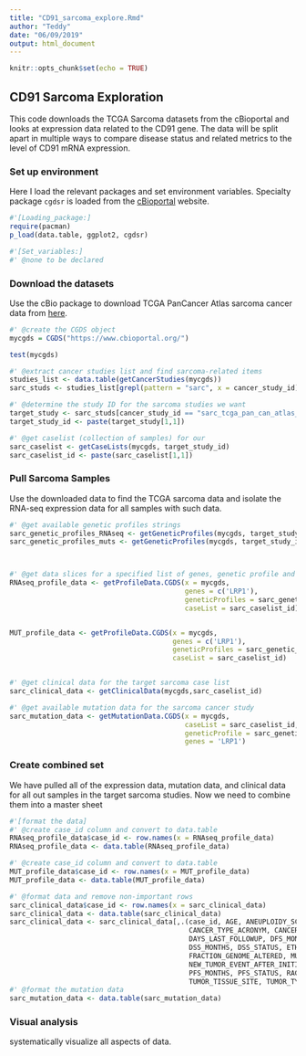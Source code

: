 ```yaml
---
title: "CD91_sarcoma_explore.Rmd"
author: "Teddy"
date: "06/09/2019"
output: html_document
---
```


```r
knitr::opts_chunk$set(echo = TRUE)
```

## CD91 Sarcoma Exploration
This code downloads the TCGA Sarcoma datasets from the cBioportal and looks at expression data related to the CD91 gene. The data will be split apart in multiple ways to compare disease status and related metrics to the level of CD91 mRNA expression.


### Set up environment
Here I load the relevant packages and set environment variables. Specialty package `cgdsr` is loaded from the [cBioportal](http://www.cbioportal.org/) website. 
```r
#'[Loading_package:]
require(pacman)
p_load(data.table, ggplot2, cgdsr)

#'[Set_variables:]
#' @none to be declared
```


### Download the datasets
Use the cBio package to download TCGA PanCancer Atlas sarcoma cancer data from [here](http://www.cbioportal.org/study/summary?id=sarc_tcga_pan_can_atlas_2018).
```r
#' @create the CGDS object
mycgds = CGDS("https://www.cbioportal.org/")

test(mycgds)

#' @extract cancer studies list and find sarcoma-related items
studies_list <- data.table(getCancerStudies(mycgds))
sarc_studs <- studies_list[grepl(pattern = "sarc", x = cancer_study_id)]

#' @determine the study ID for the sarcoma studies we want
target_study <- sarc_studs[cancer_study_id == "sarc_tcga_pan_can_atlas_2018"]
target_study_id <- paste(target_study[1,1])

#' @get caselist (collection of samples) for our 
sarc_caselist <- getCaseLists(mycgds, target_study_id)
sarc_caselist_id <- paste(sarc_caselist[1,1])
```


### Pull Sarcoma Samples
Use the downloaded data to find the TCGA sarcoma data and isolate the RNA-seq expression data for all samples with such data.
```r

#' @get available genetic profiles strings
sarc_genetic_profiles_RNAseq <- getGeneticProfiles(mycgds, target_study_id)[2,1]
sarc_genetic_profiles_muts <- getGeneticProfiles(mycgds, target_study_id)[5,1]



#' @get data slices for a specified list of genes, genetic profile and case list
RNAseq_profile_data <- getProfileData.CGDS(x = mycgds, 
                                           genes = c('LRP1'), 
                                           geneticProfiles = sarc_genetic_profiles_RNAseq, 
                                           caseList = sarc_caselist_id)


MUT_profile_data <- getProfileData.CGDS(x = mycgds, 
                                        genes = c('LRP1'), 
                                        geneticProfiles = sarc_genetic_profiles_muts, 
                                        caseList = sarc_caselist_id)


#' @get clinical data for the target sarcoma case list
sarc_clinical_data <- getClinicalData(mycgds,sarc_caselist_id)

#' @get available mutation data for the sarcoma cancer study
sarc_mutation_data <- getMutationData.CGDS(x = mycgds, 
                                           caseList = sarc_caselist_id, 
                                           geneticProfile = sarc_genetic_profiles_muts, 
                                           genes = 'LRP1')
```
### Create combined set
We have pulled all of the expression data, mutation data, and clinical data for all out samples in the target sarcoma studies. Now we need to combine them into a master sheet
```r
#'[format the data]
#' @create case_id column and convert to data.table
RNAseq_profile_data$case_id <- row.names(x = RNAseq_profile_data)
RNAseq_profile_data <- data.table(RNAseq_profile_data)

#' @create case_id column and convert to data.table
MUT_profile_data$case_id <- row.names(x = MUT_profile_data)
MUT_profile_data <- data.table(MUT_profile_data)

#' @format data and remove non-important rows
sarc_clinical_data$case_id <- row.names(x = sarc_clinical_data)
sarc_clinical_data <- data.table(sarc_clinical_data)
sarc_clinical_data <- sarc_clinical_data[,.(case_id, AGE, ANEUPLOIDY_SCORE, CANCER_TYPE, 
                                            CANCER_TYPE_ACRONYM, CANCER_TYPE_DETAILED, 
                                            DAYS_LAST_FOLLOWUP, DFS_MONTHS, DFS_STATUS, 
                                            DSS_MONTHS, DSS_STATUS, ETHNICITY, 
                                            FRACTION_GENOME_ALTERED, MUTATION_COUNT,
                                            NEW_TUMOR_EVENT_AFTER_INITIAL_TREATMENT,
                                            PFS_MONTHS, PFS_STATUS, RACE, SEX, 
                                            TUMOR_TISSUE_SITE, TUMOR_TYPE)]
#' @format the mutation data
sarc_mutation_data <- data.table(sarc_mutation_data)
```


### Visual analysis
systematically visualize all aspects of data.
```r

```
